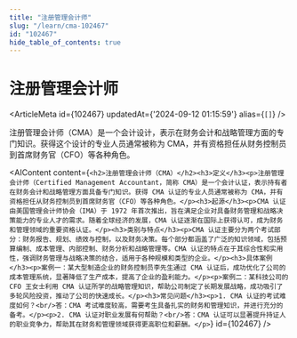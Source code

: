 ```yaml
---
title: "注册管理会计师"
slug: "/learn/cma-102467"
id: "102467"
hide_table_of_contents: true
---
```



# 注册管理会计师

<ArticleMeta id={102467} updatedAt={'2024-09-12 01:15:59'} alias={`[]`} />
<div className='border-solid border-b border-t-0 my-4 border-[var(--ifm-color-gray-300)]' />

注册管理会计师（CMA）是一个会计设计，表示在财务会计和战略管理方面的专门知识。获得这个设计的专业人员通常被称为 CMA，并有资格担任从财务控制员到首席财务官（CFO）等各种角色。

<AIContent content={`<h2>注册管理会计师（CMA）</h2><h3>定义</h3><p>注册管理会计师（Certified Management Accountant，简称 CMA）是一个会计认证，表示持有者在财务会计和战略管理方面具备专门知识。获得 CMA 认证的专业人员通常被称为 CMA，并有资格担任从财务控制员到首席财务官（CFO）等各种角色。</p><h3>起源</h3><p>CMA 认证由美国管理会计师协会（IMA）于 1972 年首次推出，旨在满足企业对具备财务管理和战略决策能力的专业人才的需求。随着全球经济的发展，CMA 认证逐渐在国际上获得认可，成为财务和管理领域的重要资格认证。</p><h3>类别与特点</h3><p>CMA 认证主要分为两个考试部分：财务报告、规划、绩效与控制，以及财务决策。每个部分都涵盖了广泛的知识领域，包括预算编制、成本管理、内部控制、财务分析和战略管理等。CMA 认证的特点在于其综合性和实用性，强调财务管理与战略决策的结合，适用于各种规模和类型的企业。</p><h3>具体案例</h3><p>案例一：某大型制造企业的财务控制员李先生通过 CMA 认证后，成功优化了公司的成本管理系统，显著降低了生产成本，提高了企业的盈利能力。</p><p>案例二：某科技公司的 CFO 王女士利用 CMA 认证所学的战略管理知识，帮助公司制定了长期发展战略，成功吸引了多轮风险投资，推动了公司的快速成长。</p><h3>常见问题</h3><p>1. CMA 认证的考试难度如何？<br/>答：CMA 考试难度较高，需要考生具备扎实的财务和管理知识，并进行充分的备考。</p><p>2. CMA 认证对职业发展有何帮助？<br/>答：CMA 认证可以显著提升持证人的职业竞争力，帮助其在财务和管理领域获得更高职位和薪酬。</p>`} id={102467} />
